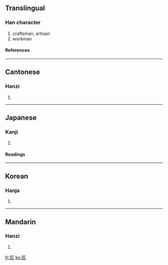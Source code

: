 ==Translingual==
===Han character===
{{Han char|rad=匚|as=04|sn=6|four=7171<sub>2</sub>|canj=尸竹一中 (SHML)}}
# craftsman, artisan
# workman
====References====
{{Han ref|kx=0153.220|dkj=02605|dj=0345.110|hdz=10083.050|uh=5320|ud=21280|bh=A64B|bd=42571}}
----
==Cantonese==
===Hanzi===
{{yue-hanzi|jyut=|y=jeung6}}
# {{defn|Cantonese}}
----
==Japanese==
===Kanji===
{{ja-kanji|grade=|rs=匚04}}
# {{defn|Japanese}} 
====Readings====
{{ja-readings|on=[[しょう]] (shō)|kun=[[たくみ]] (takumi)}}
----
==Korean==
===Hanja===
{{ko-hanja|hangeul=장|rv=jang|mr=chang}}
# {{defn|Korean}}
----
==Mandarin==
===Hanzi===
{{cmn-hanzi|pin=[[jiàng]] ([[jiang4]])|wg=chiang<sup>4</sup>}}
# {{defn|Mandarin}}

[[fr:匠]]
[[ko:匠]]